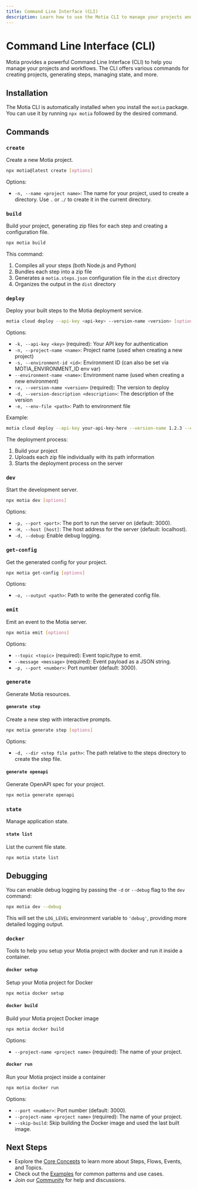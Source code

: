 ```yaml
---
title: Command Line Interface (CLI)
description: Learn how to use the Motia CLI to manage your projects and workflows
---
```


# Command Line Interface (CLI)

Motia provides a powerful Command Line Interface (CLI) to help you manage your projects and workflows. The CLI offers various commands for creating projects, generating steps, managing state, and more.

## Installation

The Motia CLI is automatically installed when you install the `motia` package. You can use it by running `npx motia` followed by the desired command.

## Commands

### `create`

Create a new Motia project.

```bash
npx motia@latest create [options]
```

Options:

- `-n, --name <project name>`: The name for your project, used to create a directory. Use `.` or `./` to create it in the current directory.


### `build`

Build your project, generating zip files for each step and creating a configuration file.

```bash
npx motia build
```

This command:

1. Compiles all your steps (both Node.js and Python)
2. Bundles each step into a zip file
3. Generates a `motia.steps.json` configuration file in the `dist` directory
4. Organizes the output in the `dist` directory

### `deploy`

Deploy your built steps to the Motia deployment service.

```bash
motia cloud deploy --api-key <api-key> --version-name <version> [options]
```

Options:

- `-k, --api-key <key>` (required): Your API key for authentication
- `-n, --project-name <name>`: Project name (used when creating a new project)
- `-s, --environment-id <id>`: Environment ID (can also be set via MOTIA_ENVIRONMENT_ID env var)
- `--environment-name <name>`: Environment name (used when creating a new environment)
- `-v, --version-name <version>` (required): The version to deploy
- `-d, --version-description <description>`: The description of the version
- `-e, --env-file <path>`: Path to environment file

Example:

```bash
motia cloud deploy --api-key your-api-key-here --version-name 1.2.3 --environment-id env-uuid
```

The deployment process:

1. Build your project
2. Uploads each zip file individually with its path information
3. Starts the deployment process on the server

### `dev`

Start the development server.

```bash
npx motia dev [options]
```

Options:

- `-p, --port <port>`: The port to run the server on (default: 3000).
- `-H, --host [host]`: The host address for the server (default: localhost).
- `-d, --debug`: Enable debug logging.

### `get-config`

Get the generated config for your project.

```bash
npx motia get-config [options]
```

Options:

- `-o, --output <path>`: Path to write the generated config file.

### `emit`

Emit an event to the Motia server.

```bash
npx motia emit [options]
```

Options:

- `--topic <topic>` (required): Event topic/type to emit.
- `--message <message>` (required): Event payload as a JSON string.
- `-p, --port <number>`: Port number (default: 3000).

### `generate`

Generate Motia resources.

#### `generate step`

Create a new step with interactive prompts.

```bash
npx motia generate step [options]
```

Options:

- `-d, --dir <step file path>`: The path relative to the steps directory to create the step file.

#### `generate openapi`

Generate OpenAPI spec for your project.

```bash
npx motia generate openapi
```
### `state`

Manage application state.

#### `state list`

List the current file state.

```bash
npx motia state list
```

## Debugging

You can enable debug logging by passing the `-d` or `--debug` flag to the `dev` command:

```bash
npx motia dev --debug
```

This will set the `LOG_LEVEL` environment variable to `'debug'`, providing more detailed logging output.

### `docker`

Tools to help you setup your Motia project with docker and run it inside a container.

#### `docker setup`

Setup your Motia project for Docker

```bash
npx motia docker setup
```

#### `docker build`

Build your Motia project Docker image

```bash
npx motia docker build
```

Options:

- `--project-name <project name>` (required): The name of your project.

#### `docker run`

Run your Motia project inside a container

```bash
npx motia docker run
```

Options:

- `--port <number>`: Port number (default: 3000).
- `--project-name <project name>` (required): The name of your project.
- `--skip-build`: Skip building the Docker image and used the last built image.

## Next Steps

- Explore the [Core Concepts](/docs/concepts) to learn more about Steps, Flows, Events, and Topics.
- Check out the [Examples](/docs/examples) for common patterns and use cases.
- Join our [Community](/community) for help and discussions.
